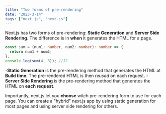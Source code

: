 ```yaml
---
title: "Two forms of pre-rendering"
date: "2023-3-14"
tags: ["next.js", "next.js"]
---
```


Next.js has two forms of pre-rendering: **Static Generation** and
**Server Side Rendering**. The difference is in **when** it generates
the HTML for a page.

```ts
const sum = (num1: number, num2: number): number => {
  return num1 + num2;
};
console.log(sum(4, 8)); //12
```

-**Static Generation** is the pre-rendering method that generates the
HTML at **Build time**. The pre-rendered HTML is then _reused_ on each
request. -**Server Side Rendering** is the pre-rendering method that generates
the HTML on **each request**.

Importantly, next.js let you **choose** witch pre-rendering form to use
for each page. You can create a "hybrid" next.js app by using static
generation for most pages and using server side rendering for others.
